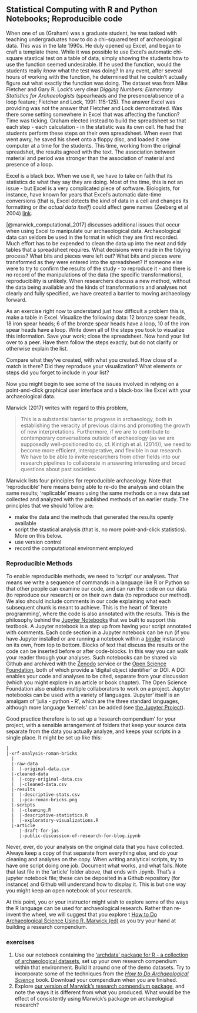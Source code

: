 ## Statistical Computing with R and Python Notebooks; Reproducible code

When one of us (Graham) was a graduate student, he was tasked with teaching undergraduates how to do a chi-squared test of archaeological data. This was in the late 1990s. He duly opened up Excel, and began to craft a template there. While it was possible to use Excel's automatic chi-square stastical test on a table of data, simply showing the students how to use the function seemed undesirable. If he used the function, would the students really _know_ what the test was doing? In any event, after several hours of working with the function, he determined that he couldn't actually figure out what exactly the function was doing. The dataset was from Mike Fletcher and Gary R. Lock's very clear _Digging Numbers: Elementary Statistics for Archaeologists_ (spearheads and the presence/absence of a loop feature; Fletcher and Lock, 1991: 115-125). The answer Excel was providing was not the answer that Fletcher and Lock demonstrated. Was there some setting somewhere in Excel that was affecting the function? Time was ticking. Graham elected instead to build the spreadsheet so that each step - each calculation - in the statistic was its own cell. He had the students perform these steps on their own spreadsheet. When even that went awry, he saved his sheet onto a floppy disc, and loaded it one computer at a time for the students. This time, working from the original spreadshet, the results agreed with the text. The association between material and period was stronger than the association of material and presence of a loop.

Excel is a black box. When we use it, we have to take on faith that its statistics do what they say they are doing. Most of the time, this is not an issue - but Excel is a very complicated piece of software. Biologists, for instance, have known for years that Excel's automatic date-time conversions (that is, Excel detects the _kind_ of data in a cell and changes its formatting or _the actual data itself_) could affect gene names (Zeeberg et al 2004) [link](https://bmcbioinformatics.biomedcentral.com/articles/10.1186/1471-2105-5-80).

[@marwick_computational_2017] discusses additional issues that occur when using Excel to manipulate our archaeological data. Archaeological data can seldom be used in the format in which they are first recorded. Much effort has to be expended to clean the data up into the neat and tidy tables that a spreadsheet requires. What decisions were made in the tidying process? What bits and pieces were left out? What bits and pieces were transformed as they were entered into the spreadsheet? If someone else were to try to confirm the results of the study - to reproduce it - and there is no record of the manipulations of the data (the specific transformations), reproducibility is unlikely. When researchers discuss a new method, without the data being available and the kinds of transformations and analyses not clearly and fully specified, we have created a barrier to moving archaeology forward.

As an exercise right now to understand just how difficult a problem this is, make a table in Excel. Visualize the following data: 12 bronze spear heads, 18 iron spear heads; 6 of the bronze spear heads have a loop, 10 of the iron spear heads have a loop. Write down all of the steps you took to visualize this information. Save your work; close the spreadsheet. Now hand your list over to a peer. Have them follow the steps exactly, but do not clarify or otherwise explain the list.

Compare what they've created, with what you created. How close of a match is there? Did they reproduce your visualization? What elements or steps did you forget to include in your list?

Now you might begin to see some of the issues involved in relying on a point-and-click graphical user interface and a black-box like Excel with your archaeological data.

Marwick (2017) writes with regard to this problem,

> This is a substantial barrier to progress in archaeology, both in establishing the veracity of previous claims and promoting the growth of new interpretations. Furthermore, if we are to contribute to contemporary conversations outside of archaeology (as we are supposedly well-positioned to do, cf. Kintigh et al. (2014)), we need to become more efficient, interoperative, and flexible in our research. We have to be able to invite researchers from other fields into our research pipelines to collaborate in answering interesting and broad questions about past societies.

Marwick lists four principles for reproducible archaeology. Note that 'reproducible' here means being able to re-do the analysis and obtain the same results; 'replicable' means using the same methods on a new data set collected and analyzed with the published methods of an earlier study. The principles that we should follow are:

- make the data and the methods that generated the results openly available
- script the stastical analysis (that is, no more point-and-click statistics). More on this below.
- use version control
- record the computational environment employed

### Reproducible Methods

To enable reproducible methods, we need to 'script' our analyses. That means we write a sequence of commands in a language like R or Python so that other people can examine our code, and can run the code on our data (to reproduce our research) or on their own data (to reproduce our method). We also should include comments in our code explaining what each subsequent chunk is meant to achieve. This is the heart of 'literate programming', where the code is also annotated with the results. This is the philosophy behind the [Jupyter Notebooks](https://o-date.github.io/support/notebooks-toc/) that we built to support this textbook. A Jupyter notebook is a step up from having your script annotated with comments. Each code section in a Jupyter notebook can be run (if you have Jupyter installed or are running a notebook within a [binder](http://mybinder.org) instance) on its own, from top to bottom. Blocks of text that discuss the results or the code can be inserted before or after code-blocks. In this way you can walk your reader through your analyses. Such notebooks can be shared via Github and archived with the [Zenodo](http://zenodo.org) service or the [Open Science Foundation](https://osf.io/), both of which provide a 'digital object identifier' or DOI. A DOI enables your code and analyses to be cited, separate from your discussion (which you might explore in an article or book chapter). The Open Science Foundation also enables multiple collaborators to work on a project. Jupyter notebooks can be used with a variety of languages. 'Jupyter' itself is an amalgam of 'julia - python - R', which are the three standard languages, although more language 'kernels' can be added (see [the Jupyter Project](https://jupyter.org/)).

Good practice therefore is to set up a 'research compendium' for your project, with a sensible arrangement of folders that keep your source data separate from the data you actually analyze, and keeps your scripts in a single place. It might be set up like this:

```
|
|-xrf-analysis-roman-bricks
  |
  |-raw-data
  |  |-original-data.csv
  |-cleaned-data
  |  |-copy-original-data.csv
  |  |-cleaned-data.csv
  |-results
  |  |-descriptive-stats.csv
  |  |-pca-roman-bricks.png
  |-scripts
  |  |-cleaning.R
  |  |-descriptive-statistics.R
  |  |-exploratory-visualizations.R
  |-article
     |-draft-for-jas
     |-public-discussion-of-research-for-blog.ipynb
```

Never, ever, do your analysis on the original data that you have collected. Always keep a copy of that separate from everything else, and do your cleaning and analyses on the copy. When writing analytical scripts, try to have one script doing one job. Document what works, and what fails. Note that last file in the 'article' folder above, that ends with .ipynb. That's a jupyter notebook file; these can be deposited in a Github repository (for instance) and Github will understand how to display it. This is but one way you might keep an open notebook of your research. 

At this point, you or your instructor might wish to explore some of the ways the R language can be used for archaeological research. Rather than re-invent the wheel, we will suggest that you explore t [How to Do Archaeological Science Using R, Marwick (ed)](https://benmarwick.github.io/How-To-Do-Archaeological-Science-Using-R/) as you try your hand at building a research compendium.

### exercises

1. Use our notebook containing the ['archdata' package for R - a collection of archaeological datasets](https://github.com/o-date/notebooks-archdata), set up your own research compendium within that environment. Build it around one of the demo datasets. Try to incorporate some of the techniques from the [_How to Do Archaeological Science_](https://benmarwick.github.io/How-To-Do-Archaeological-Science-Using-R/) book. Download your compendium when you are finished.
2. Explore [our version of Marwick's research compendium package](https://github.com/o-date/blank-research-compendium), and note the ways it is different from what you produced. What would be the effect of consistently using Marwick's package on archaeological research?


